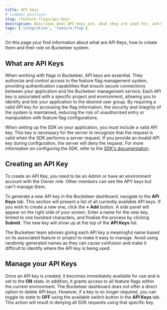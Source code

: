 ```yaml
---
title: API keys
# sidebar_position:
slug: /feature-flags/api-keys
description: Describes what API keys are, what they are used for, and how to create them.
tags: ['integration', 'feature-flag']
---
```



On this page your find information about what are API Keys, how to create them and their role on Bucketeer system.

## What are API Keys

When working with flags in Bucketeer, API keys are essential. They authorize and control access to the feature flag management system, providing authentication capabilities that ensure secure connections between your application and the Bucketeer management service. Each API key is associated with a specific project and environment, allowing you to identify and link your application to the desired user group. By requiring a valid API key for accessing the flag information, the security and integrity of the system is maintained, reducing the risk of unauthorized entry or manipulation with feature flag configurations.

When setting up the SDK on your application, you must include a valid API key. This key is necessary for the server to recognize that the request is valid when the SDK performs a server request. If you provide an invalid API key during configuration, the server will deny the request. For more information on configuring the SDK, refer to the [SDK's documentation](../sdk).

## Creating an API Key

To create an API Key, you need to be an Admin or have an environment account with the Owner role. Other members can see the APY keys but can't manage them.

To generate a new API key in the Bucketeer dashboard, navigate to the **API Keys** tab. This section will present a list of all currently available API keys. If you wish to create a new one, click the **+ Add** button. A side panel will appear on the right side of your screen. Enter a name for the new key, limited to one hundred characters, and finalize the process by clicking **Submit**. The new key will show up at the top of the **API Keys** list.

<CenteredImg
  imgURL="img/feature-flags/api-keys/create-api-key.png"
  alt="Account dashboard tab"
  wSize="100%"
/>

The Bucketeer team advises giving each API key a meaningful name based on its associated feature or project to make it easy to manage. Avoid using randomly generated names as they can cause confusion and make it difficult to identify where the API key is being used.

## Manage your API Keys

Once an API key is created, it becomes immediately available for use and is set to the **ON** state. In addition, it grants access to all feature flags within the current environment. The Bucketeer dashboard does not offer a direct option to delete API keys. However, if a key is no longer required, you can toggle its state to **OFF** using the available switch button in the **API Keys** tab. This action will result in denying all SDK requests using that specific key.